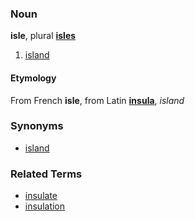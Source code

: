 ===Noun===
'''isle''', plural '''[[isles]]'''

# [[island]]

====Etymology====
From French '''isle''', from Latin '''[[insula]]''', ''island''

===Synonyms===
*[[island]]

===Related Terms===
*[[insulate]]
*[[insulation]]